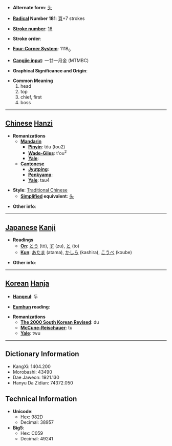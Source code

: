 * '''Alternate form''': [[头]]

* '''[[Wiktionary:Chinese radical index| Radical]] Number 181''': [[Wiktionary:Chinese radical index 頁|頁]]+7 strokes

* '''[[Wiktionary:Chinese total strokes index|Stroke number]]''': [[Wiktionary:Chinese total strokes index 16|16]]

* '''Stroke order''': 

* '''[[Wiktionary:Chinese four corner index|Four-Corner System]]''': 1118<sub>6</sub>

* '''[[Wiktionary:Chinese Cangjie index|Cangjie input]]''': 一廿一月金 (MTMBC)

* '''Graphical Significance and Origin''': 

* '''Common Meaning'''
*#head
*# top
*# chief, first
*# boss


----

== [[Chinese]] [[Hanzi]] ==

* '''Romanizations'''
** '''[[Mandarin]]'''
*** '''[[Pinyin]]''': tóu (tou2)
*** '''[[Wade-Giles]]''': t'ou<sup>2</sup>
*** '''[[Yale]]''': 
** '''[[Cantonese]]'''
*** '''[[Jyutping]]''':
*** '''[[Penkyamp]]''': 
*** '''[[Yale]]''': tau4

* '''Style''': [[Traditional Chinese]] 
** '''[[Simplified Chinese|Simplified]] equivalent''': [[头]]

* '''Other info''': 

----

== [[Japanese]] [[Kanji]] ==

* '''Readings'''
** '''[[On]]''': [[とう]] (tō), [[ず]] (zu), [[と]] (to)
** '''[[Kun]]''': [[あたま]] (atama), [[かしら]] (kashira), [[こうべ]] (koube)

* '''Other info''':  

----

== [[Korean]] [[Hanja]] ==

* '''[[Hangeul]]''': 두

* '''[[Eumhun]] reading''': 

* '''Romanizations'''
** '''[[The 2000 South Korean Revised Romanization|The 2000 South Korean Revised]]''': du
** '''[[McCune-Reischauer]]''': tu
** '''[[Yale]]''': twu

----

== Dictionary Information ==

* KangXi: 1404.200
* Morobashi: 43490
* Dae Jaweon: 1921.130
* Hanyu Da Zidian: 74372.050

== Technical Information ==

* '''Unicode''':
** Hex: 982D
** Decimal: 38957
* '''Big5''':
** Hex: C059
** Decimal: 49241